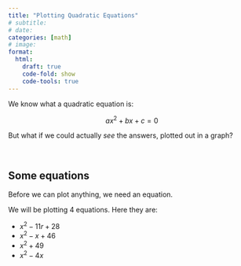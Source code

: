 ```yaml
---
title: "Plotting Quadratic Equations"
# subtitle: 
# date: 
categories: [math]
# image: 
format:
  html:
    draft: true
    code-fold: show
    code-tools: true
---
```


We know what a quadratic equation is:

$$
ax^2 + bx + c = 0
$$

But what if we could actually *see* the answers, plotted out in a graph?

\ 

## Some equations

Before we can plot anything, we need an equation.

We will be plotting 4 equations. Here they are:

- $x^2 - 11r + 28$
- $x^2 - x + 46$
- $x^2 + 49$
- $x^2 -4x$


